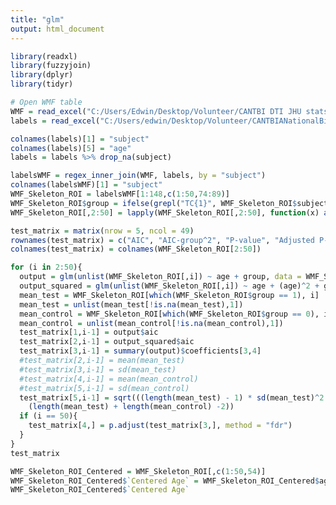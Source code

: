 ---
title: "glm"
output: html_document
---

```{r, include=FALSE}

library(readxl)
library(fuzzyjoin)
library(dplyr)
library(tidyr)

# Open WMF table
WMF = read_excel("C:/Users/Edwin/Desktop/Volunteer/CANTBI DTI JHU stats.xlsx", sheet = "WMF", skip = 1, col_names = TRUE)
labels = read_excel("C:/Users/edwin/Desktop/Volunteer/CANTBIANationalBioba_DATA_LABELS_2020-01-13_0952.xlsx")

colnames(labels)[1] = "subject"
colnames(labels)[5] = "age"
labels = labels %>% drop_na(subject)

labelsWMF = regex_inner_join(WMF, labels, by = "subject")
colnames(labelsWMF)[1] = "subject"
WMF_Skeleton_ROI = labelsWMF[1:148,c(1:50,74:89)]
WMF_Skeleton_ROI$group = ifelse(grepl("TC{1}", WMF_Skeleton_ROI$subject), "0", "1")
WMF_Skeleton_ROI[,2:50] = lapply(WMF_Skeleton_ROI[,2:50], function(x) as.double(as.character(x)))

test_matrix = matrix(nrow = 5, ncol = 49)
rownames(test_matrix) = c("AIC", "AIC-group^2", "P-value", "Adjusted P-value", "Effect Size")
colnames(test_matrix) = colnames(WMF_Skeleton_ROI[2:50])

for (i in 2:50){
  output = glm(unlist(WMF_Skeleton_ROI[,i]) ~ age + group, data = WMF_Skeleton_ROI, family = gaussian)
  output_squared = glm(unlist(WMF_Skeleton_ROI[,i]) ~ age + (age)^2 + group, data = WMF_Skeleton_ROI, family = gaussian)
  mean_test = WMF_Skeleton_ROI[which(WMF_Skeleton_ROI$group == 1), i]
  mean_test = unlist(mean_test[!is.na(mean_test),1])
  mean_control = WMF_Skeleton_ROI[which(WMF_Skeleton_ROI$group == 0), i]
  mean_control = unlist(mean_control[!is.na(mean_control),1])
  test_matrix[1,i-1] = output$aic
  test_matrix[2,i-1] = output_squared$aic
  test_matrix[3,i-1] = summary(output)$coefficients[3,4]
  #test_matrix[2,i-1] = mean(mean_test)
  #test_matrix[3,i-1] = sd(mean_test)
  #test_matrix[4,i-1] = mean(mean_control)
  #test_matrix[5,i-1] = sd(mean_control)
  test_matrix[5,i-1] = sqrt(((length(mean_test) - 1) * sd(mean_test)^2 + (length(mean_control) - 1) * sd(mean_control)^2)/
    (length(mean_test) + length(mean_control) -2))
  if (i == 50){
    test_matrix[4,] = p.adjust(test_matrix[3,], method = "fdr")
  }
}
test_matrix

WMF_Skeleton_ROI_Centered = WMF_Skeleton_ROI[,c(1:50,54)]
WMF_Skeleton_ROI_Centered$`Centered Age` = WMF_Skeleton_ROI_Centered$age - mean(unlist(WMF_Skeleton_ROI_Centered$age))
WMF_Skeleton_ROI_Centered$`Centered Age`
```
